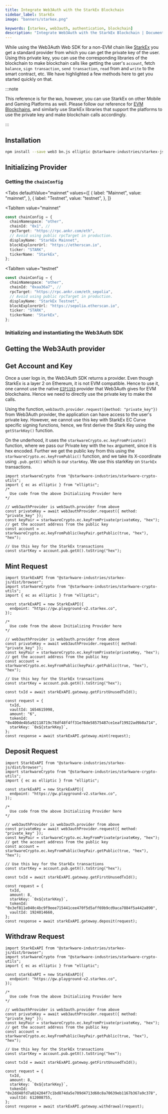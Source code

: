 ```yaml
---
title: Integrate Web3Auth with the StarkEx Blockchain
sidebar_label: StarkEx
image: "banners/starkex.png"

keywords: [starkex, web3auth, authentication, blockchain]
description: "Integrate Web3Auth with the StarkEx Blockchain | Documentation - Web3Auth"
---
```



While using the Web3Auth Web SDK for a non-EVM chain like [StarkEx](https://starkware.co/starkex/)
you get a standard provider from which you can get the private key of the user. Using this private
key, you can use the corresponding libraries of the blockchain to make blockchain calls like getting
the user's `account`, fetch `balance`, `sign transaction`, `send transaction`, `read` from and
`write` to the smart contract, etc. We have highlighted a few methods here to get you started
quickly on that.

:::note

This reference is for the `Web`, however, you can use StarkEx on other Mobile and Gaming Platforms
as well. Please follow our reference for [EVM Blockchains](/connect-blockchain/evm/), and similarly
use StarkEx libraries that support the platforms to use the private key and make blockchain calls
accordingly.

:::

## Installation

```bash npm2yarn
npm install --save web3 bn.js elliptic @starkware-industries/starkex-js @starkware-industries/starkware-crypto-utils
```

## Initializing Provider

### Getting the `chainConfig`

<Tabs
 defaultValue="mainnet"
  values={[
    { label: "Mainnet", value: "mainnet", },
    { label: "Testnet", value: "testnet", },
  ]}
>
<TabItem
  value="mainnet"
>

```typescript
const chainConfig = {
  chainNamespace: "other",
  chainId: "0x1", //
  rpcTarget: "https://rpc.ankr.com/eth",
  // Avoid using public rpcTarget in production.
  displayName: "StarkEx Mainnet",
  blockExplorerUrl: "https://etherscan.io",
  ticker: "STARK",
  tickerName: "StarkEx",
};
```

</TabItem>

<TabItem
  value="testnet"
>

```typescript
const chainConfig = {
  chainNamespace: "other",
  chainId: "0xaa36a7", //
  rpcTarget: "https://rpc.ankr.com/eth_sepolia",
  // Avoid using public rpcTarget in production.
  displayName: "StarkEx Testnet",
  blockExplorerUrl: "https://sepolia.etherscan.io",
  ticker: "STARK",
  tickerName: "StarkEx",
};
```

</TabItem>
</Tabs>

### Initializing and instantiating the Web3Auth SDK

<InitializeWeb3Auth />

## Getting the Web3Auth provider

<GetWeb3AuthProvider />

<GetUserInfoSnippet />

## Get Account and Key

Once a user logs in, the Web3Auth SDK returns a provider. Even though StarkEx is a layer 2 on
Ethereum, it is not EVM compatible. Hence to use it, one cannot use the native
[`EIP1193`](https://eips.ethereum.org/EIPS/eip-1193) provider that Web3Auth gives for EVM
blockchains. Hence we need to directly use the private key to make the calls.

Using the function, `web3auth.provider.request({method: "private_key"})` from Web3Auth provider, the
application can have access to the user's private key. However, we cannot use this key with StarkEx
EC Curve specific signing functions, hence, we first derive the Stark Key using the `getStarkKey()`
function.

On the underhood, it uses the `starkwareCrypto.ec.keyFromPrivate()` function, where we pass our
Private key with the `hex` argument, since it is hex encoded. Further we get the public key from
this using the `starkwareCrypto.ec.keyFromPublic()` function, and we take its X-coordinate using
`.pub.getX()` which is our `starkKey`. We use this starkKey on `StarkEx` transactions.

```tsx
import starkwareCrypto from "@starkware-industries/starkware-crypto-utils";
import { ec as elliptic } from "elliptic";
/*
  Use code from the above Initializing Provider here
*/

// web3authProvider is web3auth.provider from above
const privateKey = await web3authProvider.request({ method: "private_key" });
const keyPair = starkwareCrypto.ec.keyFromPrivate(privateKey, "hex");
// get the account address from the public key
const account = starkwareCrypto.ec.keyFromPublic(keyPair.getPublic(true, "hex"), "hex");

// Use this key for the StarkEx transactions
const startKey = account.pub.getX().toString("hex");
```

## Mint Request

```tsx
import StarkExAPI from "@starkware-industries/starkex-js/dist/browser";
import starkwareCrypto from "@starkware-industries/starkware-crypto-utils";
import { ec as elliptic } from "elliptic";

const starkExAPI = new StarkExAPI({
  endpoint: "https://gw.playground-v2.starkex.co",
});

/*
  Use code from the above Initializing Provider here
*/

// web3authProvider is web3auth.provider from above
const privateKey = await web3authProvider.request({ method: "private_key" });
const keyPair = starkwareCrypto.ec.keyFromPrivate(privateKey, "hex");
// get the account address from the public key
const account = starkwareCrypto.ec.keyFromPublic(keyPair.getPublic(true, "hex"), "hex");

// Use this key for the StarkEx transactions
const startKey = account.pub.getX().toString("hex");

const txId = await starkExAPI.gateway.getFirstUnusedTxId();

const request = {
  txId,
  vaultId: 1654615998,
  amount: "6",
  tokenId: "0x400de4b5a92118719c78df48f4ff31e78de58575487ce1eaf19922ad9b8a714",
  starkKey: `0x${starkKey}`,
};
const response = await starkExAPI.gateway.mint(request);
```

## Deposit Request

```tsx
import StarkExAPI from "@starkware-industries/starkex-js/dist/browser";
import starkwareCrypto from "@starkware-industries/starkware-crypto-utils";
import { ec as elliptic } from "elliptic";

const starkExAPI = new StarkExAPI({
  endpoint: "https://gw.playground-v2.starkex.co",
});

/*
  Use code from the above Initializing Provider here
*/

// web3authProvider is web3auth.provider from above
const privateKey = await web3authProvider.request({ method: "private_key" });
const keyPair = starkwareCrypto.ec.keyFromPrivate(privateKey, "hex");
// get the account address from the public key
const account = starkwareCrypto.ec.keyFromPublic(keyPair.getPublic(true, "hex"), "hex");

// Use this key for the StarkEx transactions
const startKey = account.pub.getX().toString("hex");

const txId = await starkExAPI.gateway.getFirstUnusedTxId();

const request = {
  txId,
  amount: 8,
  starkKey: `0x${starkKey}`,
  tokenId: "0x3ef811e040c4bc9f9eee715441cee470f5d5aff69b9cd9aca7884f5a442a890",
  vaultId: 1924014660,
};
const response = await starkExAPI.gateway.deposit(request);
```

## Withdraw Request

```tsx
import StarkExAPI from "@starkware-industries/starkex-js/dist/browser";
import starkwareCrypto from "@starkware-industries/starkware-crypto-utils";
import { ec as elliptic } from "elliptic";

const starkExAPI = new StarkExAPI({
  endpoint: "https://gw.playground-v2.starkex.co",
});

/*
  Use code from the above Initializing Provider here
*/

// web3authProvider is web3auth.provider from above
const privateKey = await web3authProvider.request({ method: "private_key" });
const keyPair = starkwareCrypto.ec.keyFromPrivate(privateKey, "hex");
// get the account address from the public key
const account = starkwareCrypto.ec.keyFromPublic(keyPair.getPublic(true, "hex"), "hex");

// Use this key for the StarkEx transactions
const startKey = account.pub.getX().toString("hex");

const txId = await starkExAPI.gateway.getFirstUnusedTxId();

const request = {
  txId,
  amount: 8,
  starkKey: `0x${starkKey}`,
  tokenId: "0x2dd48fd7a024204f7c1bd874da5e709d4713d60c8a70639eb1167b367a9c378",
  vaultId: 612008755,
};
const response = await starkExAPI.gateway.withdrawal(request);
```
